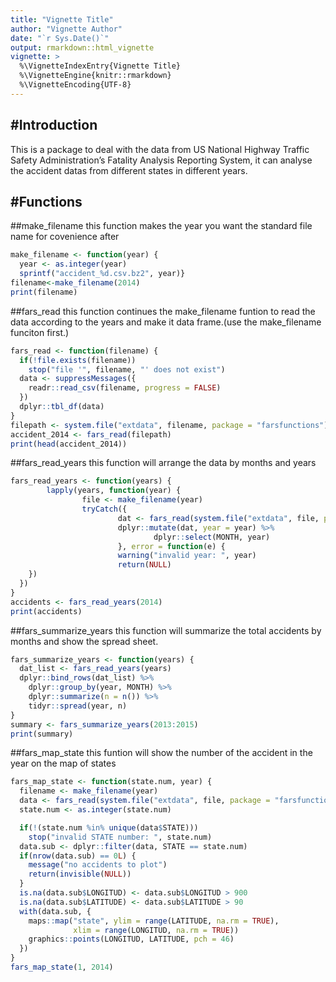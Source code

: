 ```yaml
---
title: "Vignette Title"
author: "Vignette Author"
date: "`r Sys.Date()`"
output: rmarkdown::html_vignette
vignette: >
  %\VignetteIndexEntry{Vignette Title}
  %\VignetteEngine{knitr::rmarkdown}
  %\VignetteEncoding{UTF-8}
---
```


#Introduction
------------------------------------------------------------------------------------------------
This is a package to deal with the data from US National Highway Traffic Safety Administration's Fatality Analysis Reporting System, it can analyse the accident datas from different states in 
different years.

#Functions
------------------------------------------------------------------------------------------------
##make_filename
this function makes the year you want the standard file name for covenience after
```r
make_filename <- function(year) {
  year <- as.integer(year)
  sprintf("accident_%d.csv.bz2", year)}
filename<-make_filename(2014)
print(filename)
```

##fars_read
this function continues the make_filename funtion to read the data according to the years and 
make it data frame.(use the make_filename funciton first.)
```r
fars_read <- function(filename) {
  if(!file.exists(filename))
    stop("file '", filename, "' does not exist")
  data <- suppressMessages({
    readr::read_csv(filename, progress = FALSE)
  })
  dplyr::tbl_df(data)
}
filepath <- system.file("extdata", filename, package = "farsfunctions")
accident_2014 <- fars_read(filepath)
print(head(accident_2014))
```

##fars_read_years
this function will arrange the data by months and years
```r

fars_read_years <- function(years) {
        lapply(years, function(year) {
                file <- make_filename(year)
                tryCatch({
                        dat <- fars_read(system.file("extdata", file, package = "farsfunctions"))
                        dplyr::mutate(dat, year = year) %>% 
                                dplyr::select(MONTH, year)
                        }, error = function(e) {
                        warning("invalid year: ", year)
                        return(NULL)
    })
  })
}
accidents <- fars_read_years(2014)
print(accidents)
```

##fars_summarize_years
this function will summarize the total accidents by months and show the spread sheet.
```r
fars_summarize_years <- function(years) {
  dat_list <- fars_read_years(years)
  dplyr::bind_rows(dat_list) %>%
    dplyr::group_by(year, MONTH) %>%
    dplyr::summarize(n = n()) %>%
    tidyr::spread(year, n)
}
summary <- fars_summarize_years(2013:2015)
print(summary)
```

##fars_map_state
this funtion will show the number of the accident in the year on the map of states
```r
fars_map_state <- function(state.num, year) {
  filename <- make_filename(year)
  data <- fars_read(system.file("extdata", file, package = "farsfunctions"))
  state.num <- as.integer(state.num)

  if(!(state.num %in% unique(data$STATE)))
    stop("invalid STATE number: ", state.num)
  data.sub <- dplyr::filter(data, STATE == state.num)
  if(nrow(data.sub) == 0L) {
    message("no accidents to plot")
    return(invisible(NULL))
  }
  is.na(data.sub$LONGITUD) <- data.sub$LONGITUD > 900
  is.na(data.sub$LATITUDE) <- data.sub$LATITUDE > 90
  with(data.sub, {
    maps::map("state", ylim = range(LATITUDE, na.rm = TRUE),
              xlim = range(LONGITUD, na.rm = TRUE))
    graphics::points(LONGITUD, LATITUDE, pch = 46)
  })
}
fars_map_state(1, 2014)
```

